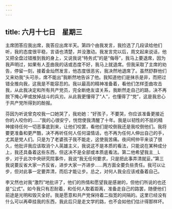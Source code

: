 ```yaml
---
---
---
```

title: 六月十七日　星期三
---




主席团答应我出席，我答应出席半天。第四个由我发言，我捡选了几段读给他们听，我的态度很平稳，言语也清楚，并没激动。我发言完以后，周文起来说话，他又把全盘过错推到我的身上，又说我说“特务式”的是“侮辱”，我马上要退席，因为我声明过，如果有人歪曲我的话或态度不好，我马上就退席。但我采取了主席的劝告，停留一刻，接着金灿然发言，他态度很恶劣，我决然地退席了。虽然舒群他们又来劝我“头可杀，席不能出”我断然地告诉了他。我知道他们是抹杀是非，而把过错全推向我，这我是不能容忍的。我以最高的精神准备着，看他们怎样歪曲攻击我，从此我决定和所有共产党员，完全断绝友谊关系，我断然走自己的路，决不再脱下掩心甲或放掉战斗的兵刃。从此我更懂得了“人”，也懂得了“党”，这是我忠心于共产党所得到的酚报。

芬因为听说曾克咬我一口她哭了，我劝她：“好孩子，不要哭，你应该准备更接近你的人咬你的……”我的心很安宁，恍惚使我清醒了十年。我是以韧性的不屈的精神接待任何一切恶事底到来，让他们咬罢，看他们是咬倒我还是我咬倒他们。我将要更准备和更严酷，决不再听任何人任何温情话，也不再为任何人伸出自己的手，尤其是党人们。只是为了老婆孩子我不能走，这使我苦痛。夜间柯仲平来谈了很久，他批评我应该取消个人英雄主义，我说这不是本质的看法，只能说在某种成分上，我还具备着这些东西，但这决不是全部或本质底看法。第二他希望我主＿L步，对于此次中央研究院事件，我说“我无任何要求，只是把此事弄清就妥。”第三我说要反省大家一齐反省，进步大家一齐进步……两方面全要负些责任。我可以让步，但对此事一定要弄清，而后才能让步。总之，对何人我全应该戒备着自己。

李又然也对我“激烈”地批评了，他们的热情和愿望我是感谢的，但他们所说的也还是“公式”。如今我只有忍耐着，和任何人取着距离，准备走自己的路罢，随便他们前途是光明和毁灭全好。我是愿意和共产党保持着二指宽的间隔的。这里已经没有什么可以再牵挂我的东西，我此后只是走文学的路，也不会如他们估计得那样坏。
